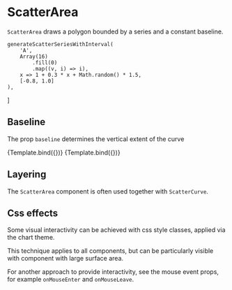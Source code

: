 
# ScatterArea

<Meta title="Addons/XY/Scatter/ScatterArea" />

`ScatterArea` draws a polygon bounded by a series and a constant baseline.

<ArgsTable of={ScatterArea} />

    generateScatterSeriesWithInterval(
        'A',
        Array(16)
            .fill(0)
            .map((v, i) => i),
        x => 1 + 0.3 * x + Math.random() * 1.5,
        [-0.8, 1.0]
    ),
]

## Baseline

The prop `baseline` determines the vertical extent of the curve

<Canvas>
    <Story
        name="default baseline"
        args={{
            ids: ['quadratic'],
            curve: 'Linear',
            style: { strokeWidth: 0, fillOpacity: 0.5 },
        }}
        component={ScatterArea}
        decorators={[ChartScatterDecorator]}
    >
        {Template.bind({})}
    </Story>
    <Story
        name="custom baseline"
        args={{
            ids: ['quadratic'],
            curve: 'Linear',
            baseline: 30,
            style: { strokeWidth: 0, fillOpacity: 0.5 },
        }}
        component={ScatterArea}
        decorators={[ChartScatterDecorator]}
    >
        {Template.bind({})}
    </Story>
</Canvas>

## Layering

The `ScatterArea` component is often used together with `ScatterCurve`.

<Canvas>
    <Story name="composite">
        <Chart size={[500, 300]} padding={[40, 40, 60, 60]} style={{ display: 'inline-block' }}>
            <Scatter
                data={dataWithInterval}
                x={'x'}
                y={'y'}
                r={6}
                scaleX={{
                    variant: 'linear',
                    domain: [0, 'auto'],
                }}
                scaleY={{
                    variant: 'linear',
                    domain: [0, 'auto'],
                }}
            >
                <Axis variant={'bottom'} label={'x (a.u.)'} />
                <Axis variant={'left'} label={'y (a.u.)'} />
                <GridLines variant={'y'} />
                <ScatterArea
                    ids={['A']}
                    baseline={0}
                    curve="Natural"
                    style={{ fillOpacity: 0.1, strokeWidth: 0 }}
                />
                <ScatterCurve ids={['A']} curve="Natural" style={{ strokeWidth: 3 }} />
            </Scatter>
        </Chart>
    </Story>
</Canvas>

## Css effects

Some visual interactivity can be achieved with css style classes, applied via the chart theme.

<Canvas>
    <Story name="css effects">
        <Chart
            size={[500, 300]}
            padding={[40, 40, 60, 60]}
            style={{ display: 'inline-block' }}
            theme={{
                path: {
                    area: {
                        fillOpacity: 0.1,
                        strokeWidth: 0,
                    },
                    'area:hover': {
                        fillOpacity: 0.3,
                    },
                },
            }}
        >
            <Scatter
                data={dataWithInterval}
                x={'x'}
                y={'y'}
                r={6}
                scaleX={{
                    variant: 'linear',
                    domain: [0, 'auto'],
                }}
                scaleY={{
                    variant: 'linear',
                    domain: [0, 'auto'],
                }}
            >
                <Axis variant={'bottom'} label={'x (a.u.)'} />
                <Axis variant={'left'} label={'y (a.u.)'} />
                <GridLines variant={'y'} />
                <ScatterArea ids={['A']} baseline={0} curve="Natural" className="area" />
                <ScatterCurve ids={['A']} curve="Natural" style={{ strokeWidth: 3 }} />
            </Scatter>
        </Chart>
    </Story>
</Canvas>

This technique applies to all components, but can be particularly visible with component with large surface area.

For another approach to provide interactivity, see the mouse event props, for example `onMouseEnter` and `onMouseLeave`.
